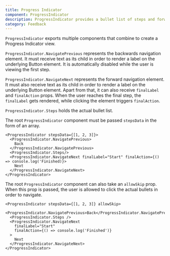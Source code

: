 ```yaml
---
title: Progress Indicator
component: ProgressIndicator
description: ProgressIndicator provides a bullet list of steps and forward/backwards navigation buttons.
category: Feedback
---
```


`ProgressIndicator` exports multiple components that combine to create a Progress Indicator view.

`ProgressIndicator.NavigatePrevious` represents the backwards navigation element. It must receive text as its child in order to render a label on the underlying Button element. It is automatically disabled while the user is viewing the first step.

`ProgressIndicator.NavigateNext` represents the forward navigation element. It must also receive text as its child in order to render a label on the underlying Button element. Apart from that, it can also receive `finalLabel` and `finalAction` props. When the user reaches the final step, the `finalLabel` gets rendered, while clicking the element triggers `finalAction`.

`ProgressIndicator.Steps` holds the actual bullet list.

The root `ProgressIndicator` component must be passed `stepsData` in the form of an array.

```tsx preview
<ProgressIndicator stepsData={[1, 2, 3]}>
  <ProgressIndicator.NavigatePrevious>
    Back
  </ProgressIndicator.NavigatePrevious>
  <ProgressIndicator.Steps/>
  <ProgressIndicator.NavigateNext finalLabel="Start" finalAction={() => console.log('Finished)}>
    Next
  </ProgressIndicator.NavigateNext>
</ProgressIndicator>
```

The root `ProgressIndicator` component can also take an `allowSkip` prop. When this prop is passed, the user is allowed to click the actual bullets in order to navigate.

```tsx preview
<ProgressIndicator stepsData={[1, 2, 3]} allowSkip>
  <ProgressIndicator.NavigatePrevious>Back</ProgressIndicator.NavigatePrevious>
  <ProgressIndicator.Steps />
  <ProgressIndicator.NavigateNext
    finalLabel="Start"
    finalAction={() => console.log('Finished')}
  >
    Next
  </ProgressIndicator.NavigateNext>
</ProgressIndicator>
```
